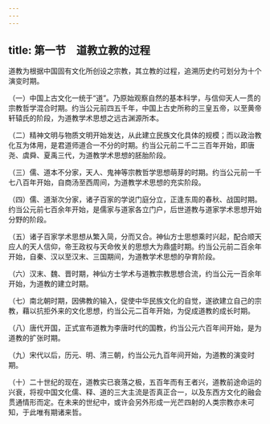 ```yaml
---
---
---
```

title: 第一节　道教立教的过程
---




道教为根据中国固有文化所创设之宗教，其立教的过程，追溯历史约可划分为十个演变时期。

（一）中国上古文化一统于“道”。乃原始观察自然的基本科学，与信仰天人一贯的宗教哲学混合时期。约当公元前四五千年，中国上古史所称的三皇五帝，以至黄帝轩辕氏的阶段，为道教学术思想之远古渊源所本。

（二）精神文明与物质文明开始发达，从此建立民族文化具体的规模；而以政治教化互为体用，是君道师道合一不分的时期。约当公元前二千二三百年开始，即唐尧、虞舜、夏禹三代，为道教学术思想的胚胎阶段。

（三）儒、道本不分家，天人、鬼神等宗教哲学思想萌芽的时期。约当公元前一千七八百年开始，自商汤至西周间，为道教学术思想的充实阶段。

（四）儒、道渐次分家，诸子百家的学说门庭分立，正逢东周的春秋、战国时期。约当公元前七百余年开始，是儒家与道家各立门户，后世道教与道家学术思想开始分野的阶段。

（五）诸子百家学术思想从繁入简，分而又合。神仙方士思想乘时兴起，配合顺天应人的天人信仰，帝王政权与天命攸关的思想大为鼎盛时期。约当公元前二百余年开始，自秦、汉以至汉末、三国期间，为道教学术思想的孕育阶段。

（六）汉末、魏、晋时期，神仙方士学术与道教宗教思想合流，约当公元一百余年开始，为道教的建立时期。

（七）南北朝时期，因佛教的输入，促使中华民族文化的自觉，遂欲建立自己的宗教，藉以抗拒外来的文化思想，约当公元二百年开始，为促成道教的成长时期。

（八）唐代开国，正式宣布道教为李唐时代的国教，约当公元六百年间开始，是为道教的扩张时期。

（九）宋代以后，历元、明、清三朝，约当公元九百年间开始，为道教的演变时期。

（十）二十世纪的现在，道教实已衰落之极，五百年而有王者兴，道教前途命运的兴衰，将视中国文化儒、释、道的三大主流是否真正合一，以及东西方文化的融会贯通情形而定。在未来的世纪中，或许会另外形成一光芒四射的人类宗教亦未可知，于此唯有期诸来哲。